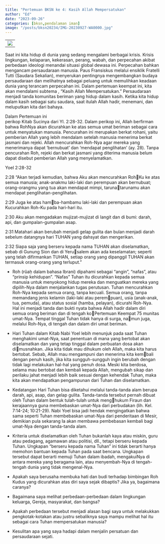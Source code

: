 ```yaml
---
title: "Pertemuan BKSN ke 4: Kasih Allah Mempersatukan"
author: "Ed"
date: "2023-09-26"
categories: [bksn,pendalaman iman]
image: "/posts/bksn20234/IMG-20230927-WA0000.jpg"
---
```


|                                               |
|-----------------------------------------------|
| ![](/posts/bksn20234/IMG-20230926-WA0063.jpg) |

Saat ini kita hidup di dunia yang sedang mengalami berbagai krisis. Krisis lingkungan,
kelaparan, kekerasan, perang, wabah, dan perpecahan akibat perbedaan ideologi menandai situasi global dewasa ini. Perpecahan bahkan mengancam persaudaraan manusia. Paus Fransiskus melalui ensiklik
Fratelli Tutti (Saudara Sekalian), menyerukan pentingnya mengembangkan budaya persaudaraan dan melihatnya sebagai peluang untuk 
memulihkan keadaan dunia yang terancam perpecahan ini.
Dalam pertemuan keempat ini, kita akan mendalami subtema , 
“Kasih Allah Mempersatukan.” Persaudaraan menjadi tanda komunitas
beriman yang hidup dalam kasih. Ketika kita hidup dalam kasih sebagai
satu saudara, saat itulah Allah hadir, menemani, dan meluputkan kita 
dari bahaya. 

Dalam Pertemuan ini  
perikop Kitab Sucinya dari  Yl. 2:28-32. Dalam perikop ini, Allah berfirman bahwa RohNya akan dicurahkan ke atas semua umat beriman sebagai cara untuk 
menyatukan manusia. Pencurahan ini merupakan berkat rohani, yaitu
pemberian Allah yang lebih mendalam setelah manusia menerima berkat jasmani dan rejeki. Allah mencurahkan Roh-Nya agar mereka yang
menerimanya dapat ‘bernubuat’ dan ‘mendapat penglihatan’ (ay. 28).
Tanpa pencurahan Roh, rejeki dan berkat jasmani yang diterima manusia
belum dapat disebut pemberian Allah yang menyelamatkan.

Yoel 2:28-32 

2:28 “Akan terjadi kemudian, bahwa Aku akan mencurahkan RohKu ke atas semua manusia; anak-anakmu laki-laki dan perempuan akan
bernubuat; orang-orangmu yang tua akan mendapat mimpi, tarunatarunamu akan mendapat penglihatan-penglihatan. 

2:29 Juga ke atas hamba-hambamu laki-laki dan perempuan akan Kucurahkan Roh-Ku pada 
hari-hari itu. 

2:30 Aku akan mengadakan mujizat-mujizat di langit dan di 
bumi: darah, api, dan gumpalan-gumpalan asap. 

2:31 Matahari akan berubah 
menjadi gelap gulita dan bulan menjadi darah sebelum datangnya hari 
TUHAN yang dahsyat dan mengerikan. 

2:32 Siapa saja yang berseru kepada 
nama TUHAN akan diselamatkan, sebab di Gunung Sion dan di Yerusalem akan ada keselamatan; seperti yang telah difirmankan TUHAN,
setiap orang yang dipanggil TUHAN akan termasuk orang-orang yang
terluput.”


- Roh (rûaḥ dalam bahasa Ibrani) dipahami sebagai “angin”, “nafas”,
atau “prinsip kehidupan”. “Nafas” Tuhan itu dicurahkan kepada
semua manusia untuk menyokong hidup mereka dan menguatkan 
mereka yang dipilih-Nya dalam menjalankan tugas perutusan.
	 Tuhan mencurahkan Roh-Nya kepada semua orang, tanpa kecuali.
Semua orang, tanpa memandang jenis kelamin (laki-laki atau perempuan), usia (anak-anak, tua, pemuda), atau status sosial (hamba,
pelayan), dicurahi Roh-Nya. Hal ini menjadi tanda dan bukti nyata
bahwa Allah hadir dalam diri semua orang beriman dan di tengah koPertemuan Keempat 75
munitas umat-Nya. Tempat tinggal Tuhan tidak hanya di surga, namun juga, melalui Roh-Nya, di tengah dan dalam diri umat beriman.

- Hari Tuhan dalam Kitab Nabi Yoel lebih menunjuk pada saat Tuhan
menghakimi umat-Nya, saat penentuan di mana yang bertobat akan 
diselamatkan dan yang tetap tinggal dalam perbuatan dosa akan dimusnahkan. Jika kita tidak mau dihukum oleh Allah, maka kita harus
bertobat. Sebab, Allah mau mengampuni dan menerima kita kembali dengan penuh kasih, jika kita sungguh-sungguh ingin berubah 
dengan tidak lagi melakukan hal-hal yang penuh dosa. Meski kita
berdosa, selama mau bertobat dan kembali kepada Allah, mengubah 
sikap dan perilaku jahat menjadi lebih baik sesuai dengan kehendak 
Tuhan, maka kita akan mendapatkan pengampunan dari Tuhan dan
diselamatkan.

- Kedatangan Hari Tuhan bisa diketahui melalui tanda-tanda alam
berupa darah, api, asap, dan gelap gulita. Tanda-tanda tersebut
pernah dibuat oleh Tuhan dalam bentuk tulah-tulah untuk menghukum Firaun dan kerajaannya guna membebaskan umat-Nya dari 
perbudakan (lih. Kel. 7:14-24; 10:21-29). Nabi Yoel bisa jadi hendak
mengingatkan bahwa sama seperti Tuhan membebaskan umat-Nya
dari penderitaan di Mesir, demikian pula sekarang Ia akan membawa 
pembebasan kembali bagi umat-Nya dengan tanda-tanda alam.

- Kriteria untuk diselamatkan oleh Tuhan bukanlah kaya atau miskin,
guru atau pedagang, agamawan atau politisi, dll., tetapi berseru kepada Tuhan. Ungkapan “berseru kepada nama Tuhan” ini tidak berarti
hanya memohon bantuan kepada Tuhan pada saat bencana. Ungkapan tersebut dapat berarti memuji Tuhan dalam ibadah, mengakuiNya di antara mereka yang beragama lain, atau menyembah-Nya di 
tengah-tengah dunia yang tidak mengenal-Nya.

- Apakah saya berusaha membuka hati dan budi terhadap bimbingan
Roh Kudus yang dicurahkan atas diri saya sejak dibaptis? Jika ya,
bagaimana caranya? 
- Bagaimana saya melihat perbedaan-perbedaan dalam lingkungan
keluarga, Gereja, masyarakat, dan bangsa?
- Apakah perbedaan tersebut menjadi alasan bagi saya untuk
melakukkan pengkotak-kotakan atau justru sebaliknya saya mampu 
melihat hal itu sebagai cara Tuhan mempersatukan manusia? 
- Kesulitan apa yang saya hadapi dalam menjalin persatuan dan persaudaraan 
sejati.
